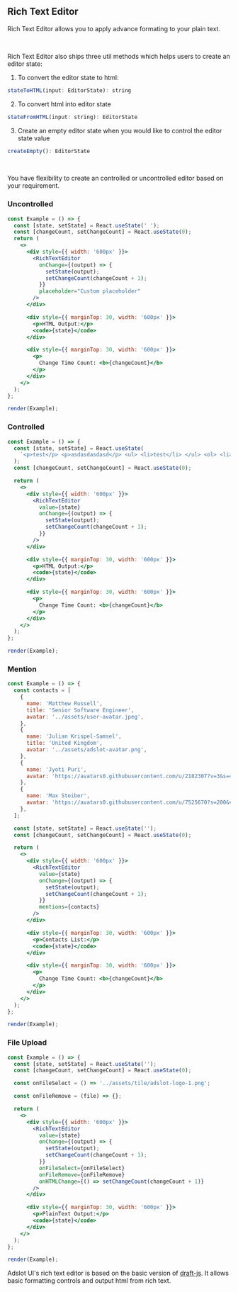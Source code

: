 
## Rich Text Editor

Rich Text Editor allows you to apply advance formating to your plain text.

<br />

Rich Text Editor also ships three util methods which helps users to create an editor state:

1. To convert the editor state to html:

```jsx
stateToHTML(input: EditorState): string
```

2. To convert html into editor state

```jsx
stateFromHTML(input: string): EditorState
```

3. Create an empty editor state when you would like to control the editor state value

```jsx
createEmpty(): EditorState
```

<br />

You have flexibility to create an controlled or uncontrolled editor based on your requirement.

### Uncontrolled

```jsx live=true
const Example = () => {
  const [state, setState] = React.useState(' ');
  const [changeCount, setChangeCount] = React.useState(0);
  return (
    <>
      <div style={{ width: '600px' }}>
        <RichTextEditor
          onChange={(output) => {
            setState(output);
            setChangeCount(changeCount + 1);
          }}
          placeholder="Custom placeholder"
        />
      </div>

      <div style={{ marginTop: 30, width: '600px' }}>
        <p>HTML Output:</p>
        <code>{state}</code>
      </div>

      <div style={{ marginTop: 30, width: '600px' }}>
        <p>
          Change Time Count: <b>{changeCount}</b>
        </p>
      </div>
    </>
  );
};

render(Example);
```

### Controlled

```jsx live=true
const Example = () => {
  const [state, setState] = React.useState(
    `<p>test</p> <p>asdasdasdasd</p> <ul> <li>test</li> </ul> <ol> <li>test</li> <li>123</li> </ol>`
  );
  const [changeCount, setChangeCount] = React.useState(0);

  return (
    <>
      <div style={{ width: '600px' }}>
        <RichTextEditor
          value={state}
          onChange={(output) => {
            setState(output);
            setChangeCount(changeCount + 1);
          }}
        />
      </div>

      <div style={{ marginTop: 30, width: '600px' }}>
        <p>HTML Output:</p>
        <code>{state}</code>
      </div>

      <div style={{ marginTop: 30, width: '600px' }}>
        <p>
          Change Time Count: <b>{changeCount}</b>
        </p>
      </div>
    </>
  );
};

render(Example);
```

### Mention

```jsx live=true
const Example = () => {
  const contacts = [
    {
      name: 'Matthew Russell',
      title: 'Senior Software Engineer',
      avatar: '../assets/user-avatar.jpeg',
    },
    {
      name: 'Julian Krispel-Samsel',
      title: 'United Kingdom',
      avatar: '../assets/adslot-avatar.png',
    },
    {
      name: 'Jyoti Puri',
      avatar: 'https://avatars0.githubusercontent.com/u/2182307?v=3&s=400',
    },
    {
      name: 'Max Stoiber',
      avatar: 'https://avatars0.githubusercontent.com/u/7525670?s=200&v=4',
    },
  ];

  const [state, setState] = React.useState('');
  const [changeCount, setChangeCount] = React.useState(0);

  return (
    <>
      <div style={{ width: '600px' }}>
        <RichTextEditor
          value={state}
          onChange={(output) => {
            setState(output);
            setChangeCount(changeCount + 1);
          }}
          mentions={contacts}
        />
      </div>

      <div style={{ marginTop: 30, width: '600px' }}>
        <p>Contacts List:</p>
        <code>{state}</code>
      </div>

      <div style={{ marginTop: 30, width: '600px' }}>
        <p>
          Change Time Count: <b>{changeCount}</b>
        </p>
      </div>
    </>
  );
};

render(Example);
```

### File Upload

```jsx live=true
const Example = () => {
  const [state, setState] = React.useState('');
  const [changeCount, setChangeCount] = React.useState(0);

  const onFileSelect = () => '../assets/tile/adslot-logo-1.png';

  const onFileRemove = (file) => {};

  return (
    <>
      <div style={{ width: '600px' }}>
        <RichTextEditor
          value={state}
          onChange={(output) => {
            setState(output);
            setChangeCount(changeCount + 1);
          }}
          onFileSelect={onFileSelect}
          onFileRemove={onFileRemove}
          onHTMLChange={() => setChangeCount(changeCount + 1)}
        />
      </div>

      <div style={{ marginTop: 30, width: '600px' }}>
        <p>PlainText Output:</p>
        <code>{state}</code>
      </div>
    </>
  );
};

render(Example);
```

<DesignNotes>
  Adslot UI's rich text editor is based on the basic version of <a href="https://draftjs.org/">draft-js</a>. It allows
  basic formatting controls and output html from rich text.
</DesignNotes>

<Props componentName="RichTextEditor" />
